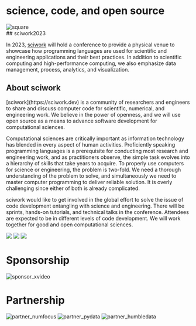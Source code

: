
# science, code, and open source

<div className="tablet:tw-flex tablet:tw-items-start">
  <Image
    className="tablet:tw-mr-5 tablet:tw-w-2/5 tablet:tw-mt-14"
    src={squareImg}
    alt="square"
  />
  <div className="tablet:tw-w-3/5">
## sciwork2023

In 2023, [sciwork](https://sciwork.dev) will hold a conference to provide a
physical venue to showcase how programming languages are used for scientific
and engineering applications and their best practices. In addition to
scientific computing and high-performance computing, we also emphasize data
management, process, analytics, and visualization.
  </div>
</div>

## About sciwork

<div className="tablet:tw-flex tablet:tw-items-start">
  <div className="tablet:tw-w-3/5">
[sciwork](https://sciwork.dev) is a community of researchers and engineers to
share and discuss computer code for scientific, numerical, and engineering
work. We believe in the power of openness, and we will use open source as a
means to advance software development for computational sciences.

Computational sciences are critically important as information technology has
blended in every aspect of human activities. Proficiently speaking programming
languages is a prerequisite for conducting most research and engineering work,
and as practitioners observe, the simple task evolves into a hierarchy of
skills that take years to acquire. To properly use computers for science or
engineering, the problem is two-fold. We need a thorough understanding of the
problem to solve, and simultaneously we need to master computer programming to
deliver reliable solution. It is overly challenging since either of both is
already complicated.

sciwork would like to get involved in the global effort to solve the issue of
code development entangling with science and engineering. There will be
sprints, hands-on tutorials, and technical talks in the conference. Attendees
are expected to be in different levels of code development. We will work
together for good and open computational sciences.
  </div>
  <div className="tw-flex tw-flex-col tablet:tw-ml-5 tablet:tw-w-2/5">
    <img src="https://live.staticflickr.com/65535/52838576141_6faeaeb37e_k.jpg" />
    <img src="https://live.staticflickr.com/65535/52838761559_16ef82dba5_k.jpg" />
    <img src="https://live.staticflickr.com/65535/52919230990_ec629d4edb_k.jpg" />
  </div>
</div>

# Sponsorship

<div className="tw-flex tw-flex-col tw-items-center tablet:tw-flex-row tablet:tw-justify-center tablet:tw-items-start tablet:tw-h-60">
  <Image
    className="tw-w-48 tablet:tw-mx-10 tw-object-contain"
    src={sponsor_xvideo}
    alt="sponsor_xvideo"
  />
</div>

# Partnership

<div className="tw-flex tw-flex-col tw-items-center tablet:tw-flex-row tablet:tw-justify-center tablet:tw-h-48">
  <Image
    className="tw-w-48 tablet:tw-w-1/4 tablet:tw-mx-10 tw-object-contain"
    src={partner_numfocus}
    alt="partner_numfocus"
  />
  <Image
    className=" tw-w-48 tablet:tw-w-1/4 tablet:tw-mx-10 tw-object-contain"
    src={partner_pydata}
    alt="partner_pydata"
  />
  <Image
    className="tw-w-48 tablet:tw-w-1/4 tablet:tw-mx-10 tw-object-contain"
    src={partner_humbledata}
    alt="partner_humbledata"
  />
</div>